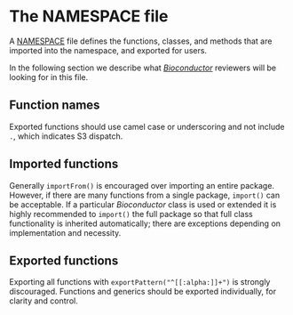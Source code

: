 # The NAMESPACE file {#namespace}

A [NAMESPACE](http://cran.fhcrc.org/doc/manuals/R-exts.html#Package-namespaces) file defines the functions, classes, and methods that are imported into the namespace, and exported for users.

In the following section we describe what [_Bioconductor_](https://bioconductor.org/) reviewers will be looking for in this file.

## Function names

Exported functions should use camel case or underscoring and not include `.`, which indicates S3 dispatch.

## Imported functions

Generally `importFrom()` is encouraged over importing an entire package.
However, if there are many functions from a single package, `import()` can be
acceptable. If a particular _Bioconductor_ class is used or extended it is
highly recommended to `import()` the full package so that full class
functionality is inherited automatically; there are exceptions depending on
implementation and necessity.

## Exported functions

Exporting all functions with `exportPattern("^[[:alpha:]]+")` is strongly discouraged.
Functions and generics should be exported individually, for clarity and control.
